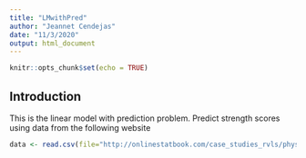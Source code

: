 ```yaml
---
title: "LMwithPred"
author: "Jeannet Cendejas"
date: "11/3/2020"
output: html_document
---
```


```r
knitr::opts_chunk$set(echo = TRUE)
```

## Introduction  
This is the linear model with prediction problem. Predict strength scores using data from the following website  

```r
data <- read.csv(file="http://onlinestatbook.com/case_studies_rvls/physical_strength/data.txt", sep="", header=TRUE)
```

